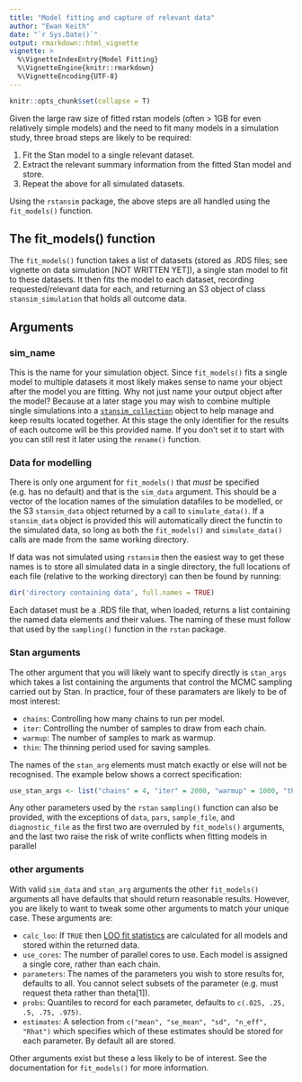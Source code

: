 ```yaml
---
title: "Model fitting and capture of relevant data"
author: "Ewan Keith"
date: "`r Sys.Date()`"
output: rmarkdown::html_vignette
vignette: >
  %\VignetteIndexEntry{Model Fitting}
  %\VignetteEngine{knitr::rmarkdown}
  %\VignetteEncoding{UTF-8}
---
```

```r
knitr::opts_chunk$set(collapse = T)
```

Given the large raw size of fitted rstan models (often > 1GB for even relatively simple models) and the need to fit many models in a simulation study, three broad steps are likely to be required:

1. Fit the Stan model to a single relevant dataset.
2. Extract the relevant summary information from the fitted Stan model and store.
3. Repeat the above for all simulated datasets.

Using the `rstansim` package, the above steps are all handled using the `fit_models()` function.

## The fit_models() function

The `fit_models()` function takes a list of datasets (stored as .RDS files; see vignette on data simulation [NOT WRITTEN YET]), a single stan model to fit to these datasets. It then fits the model to each dataset, recording requested/relevant data for each, and returning an S3 object of class `stansim_simulation` that holds all outcome data.

## Arguments

### sim_name

This is the name for your simulation object. Since `fit_models()` fits a single model to multiple datasets it most likely makes sense to name your object after the model you are fitting. Why not just name your output object after the model? Because at a later stage you may wish to combine multiple single simulations into a [`stansim_collection`](stansim_collection()) object to help manage and keep results located together. At this stage the only identifier for the results of each outcome will be this provided name. If you don't set it to start with you can still rest it later using the `rename()` function.

### Data for modelling

There is only one argument for `fit_models()` that *must* be specified (e.g. has no default) and that is the `sim_data` argument. This should be a vector of the location names of the simulation datafiles to be modelled, or the S3 `stansim_data` object returned by a call to `simulate_data()`. If a `stansim_data` object is provided this will automatically direct the functin to the simulated data, so long as both the `fit_models()` and `simulate_data()` calls are made from the same working directory.

If data was not simulated using `rstansim` then the easiest way to get these names is to store all simulated data in a single directory, the full locations of each file (relative to the working directory) can then be found by running:

```R
dir('directory containing data', full.names = TRUE)
```

Each dataset must be a .RDS file that, when loaded, returns a list containing the named data elements and their values. The naming of these must follow that used by the `sampling()` function in the `rstan` package. 

### Stan arguments

The other argument that you will likely want to specify directly is `stan_args` which takes a list containing the arguments that control the MCMC sampling carried out by Stan. In practice, four of these paramaters are likely to be of most interest:

* `chains`: Controlling how many chains to run per model.
* `iter`: Controlling the number of samples to draw from each chain.
* `warmup`: The number of samples to mark as warmup.
* `thin`: The thinning period used for saving samples.

The names of the `stan_arg` elements must match exactly or else will not be recognised. The example below shows a correct specification:

```R
use_stan_args <- list("chains" = 4, "iter" = 2000, "warmup" = 1000, "thin" = 1)
```

Any other parameters used by the `rstan` `sampling()` function can also be provided, with the exceptions of `data`, `pars`, `sample_file`, and `diagnostic_file` as the first two are overruled by `fit_models()` arguments, and the last two raise the risk of write conflicts when fitting models in parallel

### other arguments

With valid `sim_data` and `stan_arg` arguments the other `fit_models()` arguments all have defaults that should return reasonable results. However, you are likely to want to tweak some other arguments to match your unique case. These arguments are:

* `calc_loo`: If `TRUE` then [LOO fit statistics](https://cran.r-project.org/web/packages/loo/index.html) are calculated for all models and stored within the returned data.
* `use_cores`: The number of parallel cores to use. Each model is assigned a single core, rather than each chain.
* `parameters`: The names of the parameters you wish to store results for, defaults to all. You cannot select subsets of the parameter (e.g. must request theta rather than theta[1]).
* `probs`: Quantiles to record for each parameter, defaults to `c(.025, .25, .5, .75, .975)`.
* `estimates`: A selection from `c("mean", "se_mean", "sd", "n_eff", "Rhat")` which specifies which of these estimates should be stored for each parameter. By default all are stored.

Other arguments exist but these a less likely to be of interest. See the documentation for `fit_models()` for more information.


